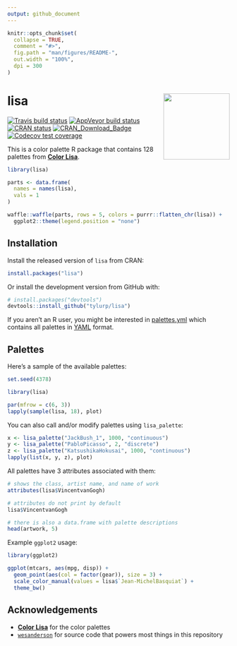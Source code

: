 ```yaml
---
output: github_document
---
```


<!-- README.md is generated from README.Rmd. Please edit that file -->

```r
knitr::opts_chunk$set(
  collapse = TRUE,
  comment = "#>",
  fig.path = "man/figures/README-",
  out.width = "100%",
  dpi = 300
)
```
# lisa <img src="man/figures/logo.png" align="right" height=150/>

<!-- badges: start -->
[![Travis build status](https://travis-ci.org/tyluRp/lisa.svg?branch=master)](https://travis-ci.org/tyluRp/lisa)
[![AppVeyor build status](https://ci.appveyor.com/api/projects/status/github/tyluRp/lisa?branch=master&svg=true)](https://ci.appveyor.com/project/tyluRp/lisa)
[![CRAN status](https://www.r-pkg.org/badges/version/lisa)](https://cran.r-project.org/package=lisa)
[![CRAN_Download_Badge](https://cranlogs.r-pkg.org/badges/lisa)](https://cran.r-project.org/package=lisa)
[![Codecov test coverage](https://codecov.io/gh/tyluRp/lisa/branch/master/graph/badge.svg)](https://codecov.io/gh/tyluRp/lisa?branch=master)
<!-- badges: end -->

This is a color palette R package that contains 128 palettes from [**Color Lisa**](http://colorlisa.com/).

```r
library(lisa)

parts <- data.frame(
  names = names(lisa),
  vals = 1
)

waffle::waffle(parts, rows = 5, colors = purrr::flatten_chr(lisa)) +
  ggplot2::theme(legend.position = "none")
```

## Installation

Install the released version of `lisa` from CRAN:

```r
install.packages("lisa")
```

Or install the development version from GitHub with:

``` r
# install.packages("devtools")
devtools::install_github("tylurp/lisa")
```

If you aren't an R user, you might be interested in [palettes.yml](inst/extdata/palettes.yml) which contains all palettes in [YAML](https://en.wikipedia.org/wiki/YAML) format.

## Palettes

Here's a sample of the available palettes:

```r
set.seed(4378)
```

```r
library(lisa)

par(mfrow = c(6, 3))
lapply(sample(lisa, 18), plot)
```

You can also call and/or modify palettes using `lisa_palette`:

```r
x <- lisa_palette("JackBush_1", 1000, "continuous")
y <- lisa_palette("PabloPicasso", 2, "discrete")
z <- lisa_palette("KatsushikaHokusai", 1000, "continuous")
lapply(list(x, y, z), plot)
```

All palettes have 3 attributes associated with them:

```r
# shows the class, artist name, and name of work
attributes(lisa$VincentvanGogh)

# attributes do not print by default
lisa$VincentvanGogh

# there is also a data.frame with palette descriptions
head(artwork, 5)
```

Example `ggplot2` usage:

```r
library(ggplot2)

ggplot(mtcars, aes(mpg, disp)) + 
  geom_point(aes(col = factor(gear)), size = 3) + 
  scale_color_manual(values = lisa$`Jean-MichelBasquiat`) + 
  theme_bw()
```


## Acknowledgements

* [**Color Lisa**](http://colorlisa.com/) for the color palettes
* [`wesanderson`](https://github.com/karthik/wesanderson) for source code that powers most things in this repository
